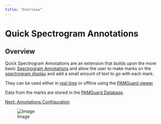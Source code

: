 ```yaml
---
title: "Overview"
---
```

Quick Spectrogram Annotations
=============================

Overview
--------

Quick Spectrogram Annotations are an extension that builds upon the more basic [Spectrogram Annotations](../../spectrogramannotations/docs/spectrogramannotations.html) and allow the user to make marks on the [spectrogram display]( spectrogramdisplayhelp=) and add a small amount of text to go with each mark.

They can be used either in [real time](../../../overview/PamMasterHelp/docs/normalMode.html) or offline using the [PAMGuard viewer](../../../overview/PamMasterHelp/docs/viewerMode.html)

Data from the marks are stored in the [PAMGuard Database](../../generalDatabaseHelp/docs/database_database.html).

[Next: Annotations Configuration](adding.html)

![Image](./images/annotations.png)
